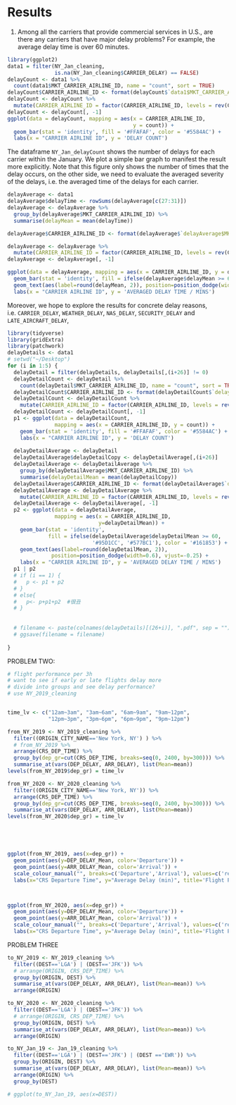 # Results

1. Among all the carriers that provide commercial services in U.S., are there any carriers that have major delay problems? For example, the average delay time is over 60 minutes.

```r
library(ggplot2)
data1 = filter(NY_Jan_cleaning, 
               is.na(NY_Jan_cleaning$CARRIER_DELAY) == FALSE)
delayCount <- data1 %>%
  count(data1$MKT_CARRIER_AIRLINE_ID, name = "count", sort = TRUE)
delayCount$CARRIER_AIRLINE_ID <- format(delayCount$`data1$MKT_CARRIER_AIRLINE_ID`)
delayCount <- delayCount %>% 
  mutate(CARRIER_AIRLINE_ID = factor(CARRIER_AIRLINE_ID, levels = rev(CARRIER_AIRLINE_ID[order(count)])))
delayCount <- delayCount[, -1]
ggplot(data = delayCount, mapping = aes(x = CARRIER_AIRLINE_ID, 
                                        y = count)) +
  geom_bar(stat = 'identity', fill = '#FFAFAF', color = '#5584AC') +
  labs(x = "CARRIER AIRLINE ID", y = 'DELAY COUNT')
```

The dataframe `NY_Jan_delayCount` shows the number of delays for each carrier within the January. We plot a simple bar graph to manifest the result more explicitly. Note that this figure only shows the number of times that the delay occurs, on the other side, we need to evaluate the averaged severity of the delays, i.e. the averaged time of the delays for each carrier.

```r
delayAverage <- data1
delayAverage$delayTime <- rowSums(delayAverage[c(27:31)])
delayAverage <- delayAverage %>%
  group_by(delayAverage$MKT_CARRIER_AIRLINE_ID) %>%
  summarise(delayMean = mean(delayTime))

delayAverage$CARRIER_AIRLINE_ID <- format(delayAverage$`delayAverage$MKT_CARRIER_AIRLINE_ID`)

delayAverage <- delayAverage %>% 
  mutate(CARRIER_AIRLINE_ID = factor(CARRIER_AIRLINE_ID, levels = rev(CARRIER_AIRLINE_ID[order(delayMean)])))
delayAverage <- delayAverage[, -1]

ggplot(data = delayAverage, mapping = aes(x = CARRIER_AIRLINE_ID, y = delayMean)) +
  geom_bar(stat = 'identity', fill = ifelse(delayAverage$delayMean >= 60, '#95D1CC', '#577BC1'), color = '#161853') +
  geom_text(aes(label=round(delayMean, 2)), position=position_dodge(width=0.9), vjust=-0.25) +
  labs(x = "CARRIER AIRLINE ID", y = 'AVERAGED DELAY TIME / MINS')
```

Moreover, we hope to explore the results for concrete delay reasons, i.e. `CARRIER_DELAY`, `WEATHER_DELAY`, `NAS_DELAY`, `SECURITY_DELAY` and `LATE_AIRCRAFT_DELAY`, 

```r
library(tidyverse)
library(gridExtra)
library(patchwork)
delayDetails <- data1
# setwd("~/Desktop")
for (i in 1:5) {
  delayDetail = filter(delayDetails, delayDetails[,(i+26)] != 0)
  delayDetailCount <- delayDetail %>%
    count(delayDetail$MKT_CARRIER_AIRLINE_ID, name = "count", sort = TRUE)
  delayDetailCount$CARRIER_AIRLINE_ID <- format(delayDetailCount$`delayDetail$MKT_CARRIER_AIRLINE_ID`)
  delayDetailCount <- delayDetailCount %>% 
    mutate(CARRIER_AIRLINE_ID = factor(CARRIER_AIRLINE_ID, levels = rev(CARRIER_AIRLINE_ID[order(count)])))
  delayDetailCount <- delayDetailCount[, -1]
  p1 <- ggplot(data = delayDetailCount, 
               mapping = aes(x = CARRIER_AIRLINE_ID, y = count)) +
    geom_bar(stat = 'identity', fill = '#FFAFAF', color = '#5584AC') +
    labs(x = "CARRIER AIRLINE ID", y = 'DELAY COUNT')
  
  delayDetailAverage <- delayDetail
  delayDetailAverage$delayDetailCopy <- delayDetailAverage[,(i+26)]
  delayDetailAverage <- delayDetailAverage %>%
    group_by(delayDetailAverage$MKT_CARRIER_AIRLINE_ID) %>%
    summarise(delayDetailMean = mean(delayDetailCopy))
  delayDetailAverage$CARRIER_AIRLINE_ID <- format(delayDetailAverage$`delayDetailAverage$MKT_CARRIER_AIRLINE_ID`)
  delayDetailAverage <- delayDetailAverage %>% 
    mutate(CARRIER_AIRLINE_ID = factor(CARRIER_AIRLINE_ID, levels = rev(CARRIER_AIRLINE_ID[order(delayDetailMean)])))
  delayDetailAverage <- delayDetailAverage[, -1]
  p2 <- ggplot(data = delayDetailAverage, 
               mapping = aes(x = CARRIER_AIRLINE_ID, 
                             y=delayDetailMean)) +
    geom_bar(stat = 'identity', 
             fill = ifelse(delayDetailAverage$delayDetailMean >= 60,
                           '#95D1CC', '#577BC1'), color = '#161853') +
    geom_text(aes(label=round(delayDetailMean, 2)), 
              position=position_dodge(width=0.6), vjust=-0.25) +
    labs(x = "CARRIER AIRLINE ID", y = 'AVERAGED DELAY TIME / MINS')
  p1 | p2
  # if (i == 1) {
  #   p <- p1 + p2
  # }
  # else{
  #   p<- p+p1+p2  #很丑
  # }
 
  
  # filename <- paste(colnames(delayDetails)[(26+i)], ".pdf", sep = "")
  # ggsave(filename = filename)
  
}

```





PROBLEM TWO:

```r
# flight performance per 3h
# want to see if early or late flights delay more
# divide into groups and see delay performance?
# use NY_2019_cleaning


time_lv <- c("12am~3am", "3am~6am", "6am~9am", "9am~12pm",
             "12pm~3pm", "3pm~6pm", "6pm~9pm", "9pm~12pm")

from_NY_2019 <- NY_2019_cleaning %>%
  filter((ORIGIN_CITY_NAME=='New York, NY') ) %>%
  # from_NY_2019 %>% 
  arrange(CRS_DEP_TIME) %>%
  group_by(dep_gr=cut(CRS_DEP_TIME, breaks=seq(0, 2400, by=300))) %>% 
  summarise_at(vars(DEP_DELAY, ARR_DELAY), list(Mean=mean))
levels(from_NY_2019$dep_gr) = time_lv

from_NY_2020 <- NY_2020_cleaning %>%
  filter((ORIGIN_CITY_NAME=='New York, NY')) %>%
  arrange(CRS_DEP_TIME) %>%
  group_by(dep_gr=cut(CRS_DEP_TIME, breaks=seq(0, 2400, by=300))) %>% 
  summarise_at(vars(DEP_DELAY, ARR_DELAY), list(Mean=mean))
levels(from_NY_2020$dep_gr) = time_lv





ggplot(from_NY_2019, aes(x=dep_gr)) + 
  geom_point(aes(y=DEP_DELAY_Mean, color='Departure')) + 
  geom_point(aes(y=ARR_DELAY_Mean, color='Arrival')) +
  scale_colour_manual("", breaks=c('Departure','Arrival'), values=c('red','blue')) +
  labs(x="CRS Departure Time", y="Average Delay (min)", title='Flight Performance from NY in 2019')



ggplot(from_NY_2020, aes(x=dep_gr)) + 
  geom_point(aes(y=DEP_DELAY_Mean, color='Departure')) + 
  geom_point(aes(y=ARR_DELAY_Mean, color='Arrival')) +
  scale_colour_manual("", breaks=c('Departure','Arrival'), values=c('red','blue')) +
  labs(x="CRS Departure Time", y="Average Delay (min)", title='Flight Performance from NY in 2020')

```



PROBLEM THREE
```r
to_NY_2019 <- NY_2019_cleaning %>% 
  filter((DEST=='LGA') | (DEST=='JFK')) %>%
  # arrange(ORIGIN, CRS_DEP_TIME) %>%
  group_by(ORIGIN, DEST) %>%
  summarise_at(vars(DEP_DELAY, ARR_DELAY), list(Mean=mean)) %>%
  arrange(ORIGIN)

to_NY_2020 <- NY_2020_cleaning %>% 
  filter((DEST=='LGA') | (DEST=='JFK')) %>%
  # arrange(ORIGIN, CRS_DEP_TIME) %>%
  group_by(ORIGIN, DEST) %>%
  summarise_at(vars(DEP_DELAY, ARR_DELAY), list(Mean=mean)) %>%
  arrange(ORIGIN)

to_NY_Jan_19 <- Jan_19_cleaning %>% 
  filter((DEST=='LGA') | (DEST=='JFK') | (DEST =='EWR')) %>%
  group_by(ORIGIN, DEST) %>%
  summarise_at(vars(DEP_DELAY, ARR_DELAY), list(Mean=mean)) %>%
  arrange(ORIGIN) %>%
  group_by(DEST)

# ggplot(to_NY_Jan_19, aes(x=DEST)) 
```
















